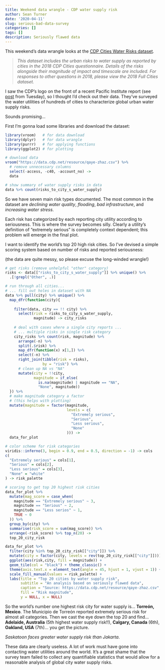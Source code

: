 ```yaml
---
title: Weekend data wrangle - CDP water supply risk
author: Sean Turner
date: '2020-04-11'
slug: serious-bad-data-survey
categories: []
tags: []
description: Seriously flawed data
---
```

This weekend's data wrangle looks at the [CDP Cities Water Risks dataset](https://data.cdp.net/Water/2018-Cities-Water-Risks/j79t-an58).

> *This dataset includes the urban risks to water supply as reported by cities in the 2018 CDP Cities questionnaire. Details of the risks alongside their magnitude of impact and timescale are included. For responses to other questions in 2018, please view the 2018 Full Cities dataset.*

I saw the CDP's logo on the front of a recent Pacific Institute report (see [post](https://www.musclesofquartz.com/post/tuesday-water-reading/) from Tuesday), so I thought I'd check out their data. They've surveyed the water utilities of hundreds of cities to characterize global urban water supply risks.

Sounds promising...

First I'm gonna load some libraries and  download the dataset:

```r
library(vroom)   # for data download
library(dplyr)   # for data wrangle
library(purrr)   # for applying functions
library(ggplot2) # for plotting

# download data
vroom("https://data.cdp.net/resource/qaye-zhaz.csv") %>% 
  # remove unnecessary columns
  select(-access, -c40, -account_no) ->
  data

# show summary of water supply risks in data
data %>% count(risks_to_city_s_water_supply)
```

So we have seven main risk types documented. The most common in the dataset are *declining water quality*, *flooding*, *bad infrastructure*, and *increasing water stress*.

Each risk has categorized by each reporting city utility according to seriousness. This is where the survey becomes silly. Clearly a utility's definition of "extremely serious" is completely context dependent; this problem will emerge in the final plot.

I want to identify the world's top 20 high risk cities. So I've devised a simple scoring system based on number of risks and reported seriousness:

(the data are quite messy, so please excuse the long-winded wrangle!)

```r
# get risks (remove unhelpful "other" category)
risks <- data[["risks_to_city_s_water_supply"]] %>% unique() %>% 
  .[!grepl("Other", .)]

# run through all cities...
# ... fill out holes in dataset with NA
data %>% pull(city) %>% unique() %>% 
  map_dfr(function(city){
    
    filter(data, city == !! city) %>% 
      select(risk = risks_to_city_s_water_supply,
             magnitude) -> city_risks
    
    # deal with cases where a single city reports ...
    # ... multiple risks in single risk category
    city_risks %>% count(risk, magnitude) %>%
      arrange(-n) %>% 
      split(.$risk) %>%
      map_dfr(function(x) x[1,]) %>% 
      select(-n) %>% 
      right_join(tibble(risk = risks),
                 by = "risk") %>% 
      # clean up NA vs "NA"
      mutate(city = !!city,
             magnitude = if_else(
               is.na(magnitude) | magnitude == "NA",
               "None", magnitude))
  }) %>% 
  # make magnitude category a factor
  # (this helps with plotting)
  mutate(magnitude = factor(magnitude,
                            levels = c(
                              "Extremely serious",
                              "Serious",
                              "Less serious",
                              "None"
                            ))) ->
  data_for_plot

# color scheme for risk categories
viridis::inferno(3, begin = 0.9, end = 0.5, direction = -1) -> cols
c(
  "Extremely serious" = cols[1],
  "Serious" = cols[2],
  "Less serious" = cols[3],
  "None" = "white"
) -> risk_palette

# scoring to get top 20 highest risk cities
data_for_plot %>%
  mutate(mag_score = case_when(
    magnitude == "Extremely serious" ~ 3,
    magnitude == "Serious" ~ 2,
    magnitude == "Less serios" ~ 1,
    TRUE ~ 0
  )) %>% 
  group_by(city) %>% 
  summarise(risk_score = sum(mag_score)) %>% 
  arrange(-risk_score) %>% top_n(20) ->
  top_20_city_risk

data_for_plot %>% 
  filter(city %in% top_20_city_risk[["city"]]) %>% 
  mutate(city = factor(city, levels = rev(top_20_city_risk[["city"]]))) %>% 
  ggplot(aes(risk,city, fill = magnitude)) + 
  geom_tile(col = "black") + theme_classic() +
  theme(axis.text.x = element_text(angle = 45, hjust = 1, vjust = 1)) +
  scale_fill_manual(values = risk_palette) +
  labs(title = "Top 20 cities by water supply risk",
       subtitle = "An analysis based on seriously flawed data",
       caption = "Source: https://data.cdp.net/resource/qaye-zhaz.csv",
       fill = "Risk magnitude",
       y = NULL, x = NULL)
```

So the world's number one highest risk city for water supply is... **Torreón, Mexico**. The Municipio de Torreón reported extremely serious risk for almost all categories. Then we cast the eye down the top 20 and find... **Adelaide, Australia** (5th highest water supply risk!!), **Calgary, Canada** (6th), **Oakland, USA** (7th)... you get the picture.

*Saskatoon faces greater water supply risk than Jakarta*.

These data are clearly useless. A lot of work must have gone into contacting water utilities around the world. It's a great shame that the survey team failed to collect any quantifiable statistics that would allow for a reasonable analysis of global city water supply risks.

